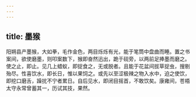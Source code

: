 ```yaml
---
---
---
```

title: 墨猴
---



阳朔县产墨猴，大如拳，毛作金色，两目烁烁有光，能于笔筒中盘曲而睡。置之书案间，欲使磨墨，则叩案数下，猴即奋然迅出，跪于砚旁，以两前足捧墨而磨之。使之止，即止。见几上蜡蚁，即捉食之，无或脱者。且能于花盆间拔草捉虫，搜剔殆尽。性喜饮水，即长日，惟以果饲之。或先以至涩极辣之物入水中，迫之使饮，即挖口磨舌，躁扰不宁者累日。自后见水，即闭目摇首，不敢饮矣。康雍间，苍梧太守永常曾蓄其一，历试其技，果然。